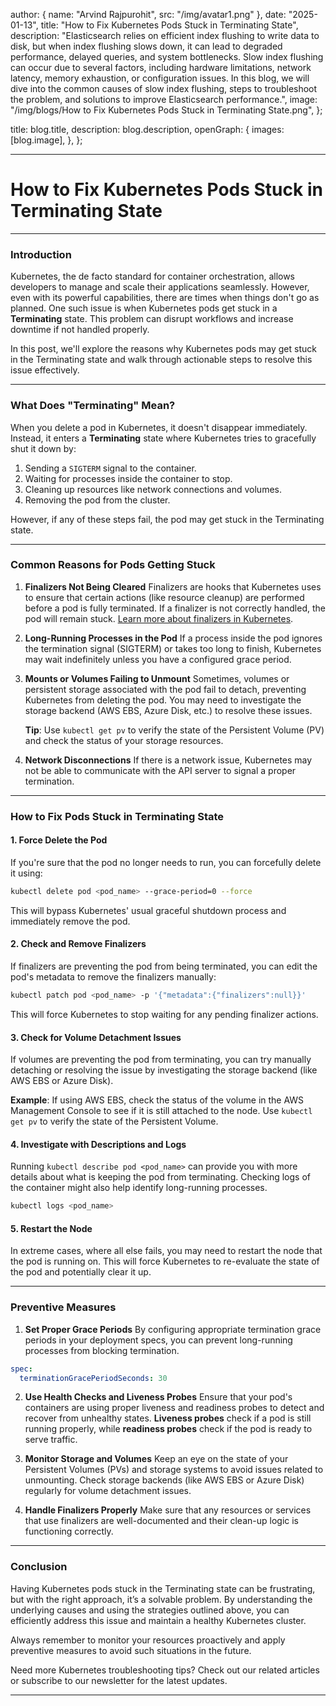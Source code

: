 
  author: { name: "Arvind Rajpurohit", src: "/img/avatar1.png" },
  date: "2025-01-13",
  title: "How to Fix Kubernetes Pods Stuck in Terminating State",
  description:
    "Elasticsearch relies on efficient index flushing to write data to disk, but when index flushing slows down, it can lead to degraded performance, delayed queries, and system bottlenecks. Slow index flushing can occur due to several factors, including hardware limitations, network latency, memory exhaustion, or configuration issues. In this blog, we will dive into the common causes of slow index flushing, steps to troubleshoot the problem, and solutions to improve Elasticsearch performance.",
  image:
    "/img/blogs/How to Fix Kubernetes Pods Stuck in Terminating State.png",
};

  title: blog.title,
  description: blog.description,
  openGraph: {
    images: [blog.image],
  },
};


---
# **How to Fix Kubernetes Pods Stuck in Terminating State**
---

### **Introduction**

Kubernetes, the de facto standard for container orchestration, allows developers to manage and scale their applications seamlessly. However, even with its powerful capabilities, there are times when things don't go as planned. One such issue is when Kubernetes pods get stuck in a **Terminating** state. This problem can disrupt workflows and increase downtime if not handled properly.

In this post, we'll explore the reasons why Kubernetes pods may get stuck in the Terminating state and walk through actionable steps to resolve this issue effectively.

---

### **What Does "Terminating" Mean?**

When you delete a pod in Kubernetes, it doesn't disappear immediately. Instead, it enters a **Terminating** state where Kubernetes tries to gracefully shut it down by:
1. Sending a `SIGTERM` signal to the container.
2. Waiting for processes inside the container to stop.
3. Cleaning up resources like network connections and volumes.
4. Removing the pod from the cluster.

However, if any of these steps fail, the pod may get stuck in the Terminating state.

---

### **Common Reasons for Pods Getting Stuck**

1. **Finalizers Not Being Cleared**
   Finalizers are hooks that Kubernetes uses to ensure that certain actions (like resource cleanup) are performed before a pod is fully terminated. If a finalizer is not correctly handled, the pod will remain stuck. [Learn more about finalizers in Kubernetes](https://kubernetes.io/docs/concepts/overview/working-with-objects/finalizers/).

2. **Long-Running Processes in the Pod**
   If a process inside the pod ignores the termination signal (SIGTERM) or takes too long to finish, Kubernetes may wait indefinitely unless you have a configured grace period.

3. **Mounts or Volumes Failing to Unmount**
   Sometimes, volumes or persistent storage associated with the pod fail to detach, preventing Kubernetes from deleting the pod. You may need to investigate the storage backend (AWS EBS, Azure Disk, etc.) to resolve these issues.

   **Tip**: Use `kubectl get pv` to verify the state of the Persistent Volume (PV) and check the status of your storage resources.

4. **Network Disconnections**
   If there is a network issue, Kubernetes may not be able to communicate with the API server to signal a proper termination.

---

### **How to Fix Pods Stuck in Terminating State**

#### **1. Force Delete the Pod**

If you're sure that the pod no longer needs to run, you can forcefully delete it using:

```bash
kubectl delete pod <pod_name> --grace-period=0 --force
```

This will bypass Kubernetes' usual graceful shutdown process and immediately remove the pod.

#### **2. Check and Remove Finalizers**

If finalizers are preventing the pod from being terminated, you can edit the pod's metadata to remove the finalizers manually:

```bash
kubectl patch pod <pod_name> -p '{"metadata":{"finalizers":null}}'
```

This will force Kubernetes to stop waiting for any pending finalizer actions.

#### **3. Check for Volume Detachment Issues**

If volumes are preventing the pod from terminating, you can try manually detaching or resolving the issue by investigating the storage backend (like AWS EBS or Azure Disk).

**Example**: If using AWS EBS, check the status of the volume in the AWS Management Console to see if it is still attached to the node. Use `kubectl get pv` to verify the state of the Persistent Volume.

#### **4. Investigate with Descriptions and Logs**

Running `kubectl describe pod <pod_name>` can provide you with more details about what is keeping the pod from terminating. Checking logs of the container might also help identify long-running processes.

```bash
kubectl logs <pod_name>
```

#### **5. Restart the Node**

In extreme cases, where all else fails, you may need to restart the node that the pod is running on. This will force Kubernetes to re-evaluate the state of the pod and potentially clear it up.

---

### **Preventive Measures**

1. **Set Proper Grace Periods**
   By configuring appropriate termination grace periods in your deployment specs, you can prevent long-running processes from blocking termination.

```yaml
spec:
  terminationGracePeriodSeconds: 30
```

2. **Use Health Checks and Liveness Probes**
   Ensure that your pod's containers are using proper liveness and readiness probes to detect and recover from unhealthy states. **Liveness probes** check if a pod is still running properly, while **readiness probes** check if the pod is ready to serve traffic.

3. **Monitor Storage and Volumes**
   Keep an eye on the state of your Persistent Volumes (PVs) and storage systems to avoid issues related to unmounting. Check storage backends (like AWS EBS or Azure Disk) regularly for volume detachment issues.

4. **Handle Finalizers Properly**
   Make sure that any resources or services that use finalizers are well-documented and their clean-up logic is functioning correctly.

---

### **Conclusion**

Having Kubernetes pods stuck in the Terminating state can be frustrating, but with the right approach, it’s a solvable problem. By understanding the underlying causes and using the strategies outlined above, you can efficiently address this issue and maintain a healthy Kubernetes cluster.

Always remember to monitor your resources proactively and apply preventive measures to avoid such situations in the future.

Need more Kubernetes troubleshooting tips? Check out our related articles or subscribe to our newsletter for the latest updates.

---